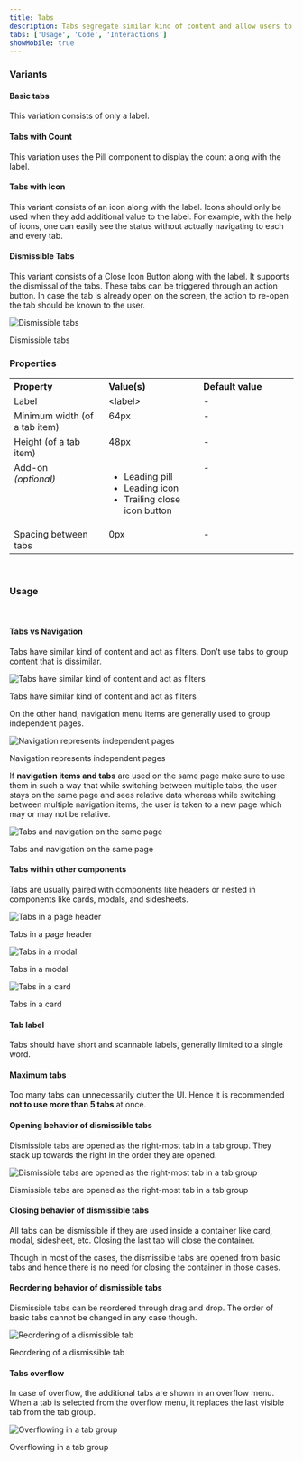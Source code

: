 ```yaml
---
title: Tabs
description: Tabs segregate similar kind of content and allow users to navigate between them without switching the context.
tabs: ['Usage', 'Code', 'Interactions']
showMobile: true
---
```


### Variants
#### Basic tabs
This variation consists of only a label. 
<Preview name='components-tabs-basic-tabs--basic-tabs'/>

#### Tabs with Count
This variation uses the Pill component to display the count along with the label.
<Preview name='components-tabs-tabs-with-count--tabs-with-count'/>

#### Tabs with Icon
This variant consists of an icon along with the label. Icons should only be used when they add additional value to the label.
For example, with the help of icons, one can easily see the status without actually navigating to each and every tab.
<Preview name='components-tabs-tabs-with-icon--tabs-with-icon'/>

#### Dismissible Tabs
This variant consists of a Close Icon Button along with the label. It supports the dismissal of the tabs. These tabs can be triggered through an action button. In case the tab is already open on the screen, the action to re-open the tab should be known to the user.

![Dismissible tabs](./images/tabs-1.png)
<Caption>Dismissible tabs</Caption>
<br/>

### Properties
<table style="width: 100%">
  <tbody>
    <tr>
      <th style="width:33%; text-align: left;">Property</th>
      <th style="width:33%; text-align: left;">Value(s)</th>
      <th style="width:33%; text-align: left;">Default value</th>
    </tr>
    <tr style="vertical-align: top">
      <td>Label</td>
      <td>&#60;label&#62;</td>
      <td>-</td>
    </tr>
    <tr style="vertical-align: top">
      <td>Minimum width (of a tab item)</td>
      <td>64px</td>
      <td>-</td>
    </tr>
    <tr style="vertical-align: top">
      <td>Height (of a tab item)</td>
      <td>48px</td>
      <td>-</td>
    </tr>
    <tr style="vertical-align: top">
      <td>Add-on<br/><em>(optional)</em></td>
      <td>
          <ul>
              <li>Leading pill</li>
              <li>Leading icon</li>
              <li>Trailing close icon button</li>
          </ul>
      </td>
      <td>-</td>
    </tr>
    <tr style="vertical-align: top">
      <td>Spacing between tabs</td>
      <td>0px</td>
      <td>-</td>
    </tr>
  </tbody>
</table>
<br/>

### Usage
<br/>

#### Tabs vs Navigation
Tabs have similar kind of content and act as filters. Don’t use tabs to group content that is dissimilar.

![Tabs have similar kind of content and act as filters](./images/tabs-2.png)
<Caption>Tabs have similar kind of content and act as filters</Caption>
<br/>

On the other hand, navigation menu items are generally used to group independent pages.

![Navigation represents independent pages](./images/tabs-3.png)
<Caption>Navigation represents independent pages</Caption>
<br/>

If **navigation items and tabs** are used on the same page make sure to use them in such a way that while switching between multiple tabs, the user stays on the same page and sees relative data whereas while switching between multiple navigation items, the user is taken to a new page which may or may not be relative.

![Tabs and navigation on the same page](./images/tabs-4.png)
<Caption>Tabs and navigation on the same page</Caption>
<br/>

#### Tabs within other components
Tabs are usually paired with components like headers or nested in components like cards, modals, and sidesheets.

![Tabs in a page header](./images/tabs-5.png)
<Caption>Tabs in a page header</Caption>
<br/>

![Tabs in a modal](./images/tabs-6.png)
<Caption>Tabs in a modal</Caption>
<br/>

![Tabs in a card](./images/tabs-7.png)
<Caption>Tabs in a card</Caption>
<br/>

#### Tab label
Tabs should have short and scannable labels, generally limited to a single word.

#### Maximum tabs
Too many tabs can unnecessarily clutter the UI. Hence it is recommended **not to use more than 5 tabs** at once.

#### Opening behavior of dismissible tabs
Dismissible tabs are opened as the right-most tab in a tab group. They stack up towards the right in the order they are opened.

![Dismissible tabs are opened as the right-most tab in a tab group](./images/tabs-9.png)
<Caption>Dismissible tabs are opened as the right-most tab in a tab group</Caption>
<br/>

#### Closing behavior of dismissible tabs
All tabs can be dismissible if they are used inside a container like card, modal, sidesheet, etc. Closing the last tab will close the container.

Though in most of the cases, the dismissible tabs are opened from basic tabs and hence there is no need for closing the container in those cases.

#### Reordering behavior of dismissible tabs
Dismissible tabs can be reordered through drag and drop. The order of basic tabs cannot be changed in any case though.

![Reordering of a dismissible tab](./images/tabs-10.png)
<Caption>Reordering of a dismissible tab</Caption>
<br/>

#### Tabs overflow
In case of overflow, the additional tabs are shown in an overflow menu. When a tab is selected from the overflow menu, it replaces the last visible tab from the tab group.

![Overflowing in a tab group](./images/tabs-11.png)
<Caption>Overflowing in a tab group</Caption>
<br/>